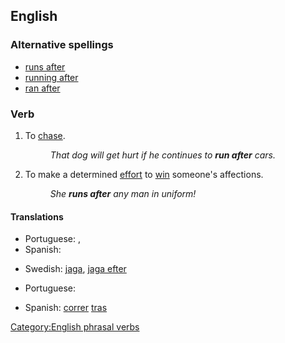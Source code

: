 ==English==

===Alternative spellings===
* [[runs after]]
* [[running after]]
* [[ran after]]

===Verb===
{{infl|en|verb|head=to [[run]] [[after]]}}

# To [[chase]].
#: ''That dog will get hurt if he continues to '''run after''' cars.''
# To make a determined [[effort]] to [[win]] someone's affections.
#: ''She '''runs after''' any man in uniform!''

====Translations====
{{trans-top|chase}}
* Portuguese: {{t-|pt|correr atrás}},  {{t+|pt|perseguir}}
* Spanish: {{t-|es|perseguir}}
{{trans-mid}}
* Swedish: [[jaga]], [[jaga efter]]
{{trans-bottom}}

{{trans-top|effort to win someone's affections}}
* Portuguese: {{t-|pt|correr atrás}}
{{trans-mid}}
* Spanish: [[correr]] [[tras]]
{{trans-bottom}}

[[Category:English phrasal verbs]]